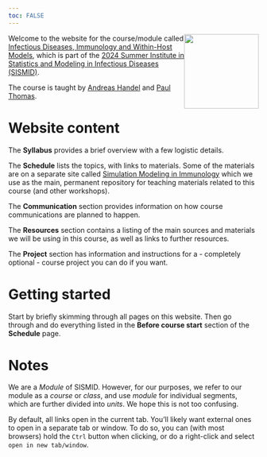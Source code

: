 ---
toc: FALSE
---

![](files/sismid-logo-horizontal-2024.jpg){width="150px" style="float:right" fig-alt="SISMID logo"}


Welcome to the website for the course/module called [Infectious Diseases, Immunology and Within-Host Models](https://sph.emory.edu/SISMID/modules/infectious-diseases-immunology/index.html), which is part of the [2024 Summer Institute in Statistics and Modeling in Infectious Diseases (SISMID)](https://sph.emory.edu/SISMID/index.html). 

The course is taught by [Andreas Handel](https://www.andreashandel.com/) and [Paul Thomas](https://www.stjude.org/research/labs/thomas-lab.html). 


# Website content

The __Syllabus__ provides a brief overview with a few logistic details.

The __Schedule__ lists the topics, with links to materials. Some of the materials are on a separate site called [Simulation Modeling in Immunology](https://andreashandel.github.io/SMIcourse/) which we use as the main, permanent repository for teaching materials related to this course (and other workshops). 

The __Communication__ section provides information on how course communications are planned to happen.

The __Resources__ section contains a listing of the main sources and materials we will be using in this course, as well as links to further resources.

The __Project__ section has information and instructions for a - completely optional - course project you can do if you want. 


# Getting started

Start by briefly skimming through all pages on this website. Then go through and do everything listed in the __Before course start__ section of the __Schedule__ page. 


# Notes

We are a _Module_ of SISMID. However, for our purposes, we refer to our module as a _course_ or _class_, and use _module_ for individual segments, which are further divided into _units_. We hope this is not too confusing. 

By default, all links open in the current tab. You'll likely want external ones to open in a separate tab or window. To do so, you can (with most browsers) hold the `Ctrl` button when clicking, or do a right-click and select `open in new tab/window`.


  
